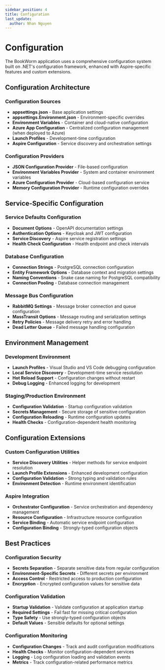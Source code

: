 ```yaml
---
sidebar_position: 4
title: Configuration
last_update:
  author: Nhan Nguyen
---
```


# Configuration

The BookWorm application uses a comprehensive configuration system built on .NET's configuration framework, enhanced with Aspire-specific features and custom extensions.

## Configuration Architecture

### Configuration Sources
- **appsettings.json** - Base application settings
- **appsettings.Environment.json** - Environment-specific overrides
- **Environment Variables** - Container and cloud-native configuration
- **Azure App Configuration** - Centralized configuration management (when deployed to Azure)
- **Launch Profiles** - Development-time configuration
- **Aspire Configuration** - Service discovery and orchestration settings

### Configuration Providers
- **JSON Configuration Provider** - File-based configuration
- **Environment Variables Provider** - System and container environment variables
- **Azure Configuration Provider** - Cloud-based configuration service
- **Memory Configuration Provider** - Runtime configuration overrides

## Service-Specific Configuration

### Service Defaults Configuration
- **Document Options** - OpenAPI documentation settings
- **Authentication Options** - Keycloak and JWT configuration
- **Service Discovery** - Aspire service registration settings
- **Health Check Configuration** - Health endpoint and check intervals

### Database Configuration
- **Connection Strings** - PostgreSQL connection configuration
- **Entity Framework Options** - Database context and migration settings
- **Naming Conventions** - Snake case naming for PostgreSQL compatibility
- **Connection Pooling** - Database connection management

### Message Bus Configuration
- **RabbitMQ Settings** - Message broker connection and queue configuration
- **MassTransit Options** - Message routing and serialization settings
- **Retry Policies** - Message delivery retry and error handling
- **Dead Letter Queue** - Failed message handling configuration

## Environment Management

### Development Environment
- **Launch Profiles** - Visual Studio and VS Code debugging configuration
- **Local Service Discovery** - Development-time service resolution
- **Hot Reload Support** - Configuration changes without restart
- **Debug Logging** - Enhanced logging for development

### Staging/Production Environment
- **Configuration Validation** - Startup configuration validation
- **Secrets Management** - Secure storage of sensitive configuration
- **Configuration Reloading** - Runtime configuration updates
- **Health Checks** - Configuration-dependent health monitoring

## Configuration Extensions

### Custom Configuration Utilities
- **Service Discovery Utilities** - Helper methods for service endpoint resolution
- **Launch Profile Extensions** - Enhanced development configuration
- **Configuration Validation** - Strong typing and validation rules
- **Environment Detection** - Runtime environment identification

### Aspire Integration
- **Orchestrator Configuration** - Service orchestration and dependency management
- **Resource Configuration** - Infrastructure resource configuration
- **Service Binding** - Automatic service endpoint configuration
- **Configuration Binding** - Strongly-typed configuration objects

## Best Practices

### Configuration Security
- **Secrets Separation** - Separate sensitive data from regular configuration
- **Environment-Specific Secrets** - Different secrets per environment
- **Access Control** - Restricted access to production configuration
- **Encryption** - Encrypted configuration values for sensitive data

### Configuration Validation
- **Startup Validation** - Validate configuration at application startup
- **Required Settings** - Fail fast for missing critical configuration
- **Type Safety** - Use strongly-typed configuration objects
- **Default Values** - Sensible defaults for optional settings

### Configuration Monitoring
- **Configuration Changes** - Track and audit configuration modifications
- **Health Checks** - Monitor configuration-dependent services
- **Logging** - Log configuration loading and validation events
- **Metrics** - Track configuration-related performance metrics
